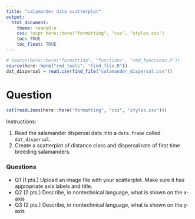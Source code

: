 ```yaml
---
title: "salamander data scatterplot"
output:  
  html_document:
    theme: readable
    css: !expr here::here("formatting", "css", "styles.css")
    toc: TRUE
    toc_float: TRUE
---
```



```r
# source(here::here("formatting", "functions", "rmd_functions.R"))
source(here::here("rmd_tools", "find_file.R"))
dat_dispersal = read.csv(find_file("salamander_dispersal.csv"))

```


Question
========

```r
cat(readLines(here::here("formatting", "css", "styles.css")))
```

Instructions:

1. Read the salamander dispersal data into a `data.frame` called `dat_dispersal`.
2. Create a scatterplot of distance class and dispersal rate of first time breeding salamanders.


<div class="questionborder">
### Questions

- Q1 (1 pts.) Upload an image file with your scatterplot.  Make sure it has appropriate axis labels and title.
- Q2 (2 pts.) Describe, in nontechnical language, what is shown on the x-axis
- Q3 (2 pts.) Describe, in nontechnical language, what is shown on the y-axis

</div>






